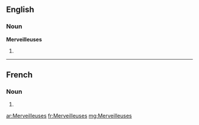 ==English==

===Noun===
'''Merveilleuses'''

# {{plural of|[[Merveilleuse]]}}

----

==French==

===Noun===
{{infl|fr|plural}} {{f|p}}

# {{plural of|Merveilleuse|lang=fr}}

[[ar:Merveilleuses]]
[[fr:Merveilleuses]]
[[mg:Merveilleuses]]